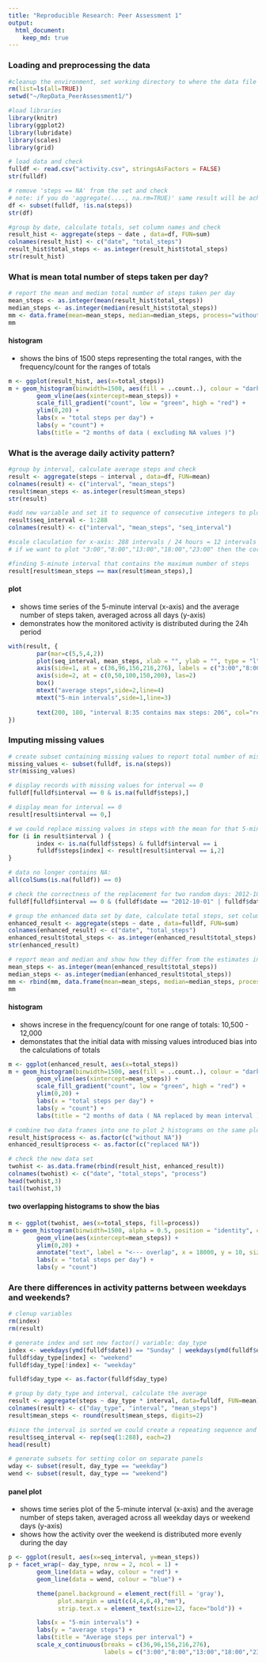 ```yaml
---
title: "Reproducible Research: Peer Assessment 1"
output: 
  html_document:
    keep_md: true
---
```

### Loading and preprocessing the data
``` r
#cleanup the environment, set working directory to where the data file resides
rm(list=ls(all=TRUE)) 
setwd("~/RepData_PeerAssessment1/")

#load libraries
library(knitr)
library(ggplot2)
library(lubridate)
library(scales)
library(grid)

# load data and check
fulldf <- read.csv("activity.csv", stringsAsFactors = FALSE)
str(fulldf)

# remove 'steps == NA' from the set and check
# note: if you do 'aggregate(...., na.rm=TRUE)' same result will be achieved: 53 observations to plot
df <- subset(fulldf, !is.na(steps))
str(df)

#group by date, calculate totals, set column names and check 
result_hist <- aggregate(steps ~ date , data=df, FUN=sum)
colnames(result_hist) <- c("date", "total_steps")
result_hist$total_steps <- as.integer(result_hist$total_steps)
str(result_hist)
```

### What is mean total number of steps taken per day?
``` r
# report the mean and median total number of steps taken per day
mean_steps <- as.integer(mean(result_hist$total_steps))
median_steps <- as.integer(median(result_hist$total_steps))
mm <- data.frame(mean=mean_steps, median=median_steps, process="without NA")
mm
```

#### histogram
* shows the bins of 1500 steps representing the total ranges, with the frequency/count for the ranges of totals
``` r
m <- ggplot(result_hist, aes(x=total_steps))
m + geom_histogram(binwidth=1500, aes(fill = ..count..), colour = "darkgreen") +
        geom_vline(aes(xintercept=mean_steps)) +     
        scale_fill_gradient("count", low = "green", high = "red") +
        ylim(0,20) +
        labs(x = "total steps per day") + 
        labs(y = "count") + 
        labs(title = "2 months of data ( excluding NA values )")
```

### What is the average daily activity pattern?
``` r
#group by interval, calculate average steps and check
result <- aggregate(steps ~ interval , data=df, FUN=mean)
colnames(result) <- c("interval", "mean_steps")
result$mean_steps <- as.integer(result$mean_steps)
str(result)

#add new variable and set it to sequence of consecutive integers to plot correctly knowing that interval is sorted
result$seq_interval <- 1:288
colnames(result) <- c("interval", "mean_steps", "seq_interval")

#scale claculation for x-axis: 288 intervals / 24 hours = 12 intervals in one hour
# if we want to plot "3:00","8:00","13:00","18:00","23:00" then the corresponding ints will be 36,96,156,216,276 respectively

#finding 5-minute interval that contains the maximum number of steps
result[result$mean_steps == max(result$mean_steps),]
```

#### plot
* shows time series of the 5-minute interval (x-axis) and the average number of steps taken, averaged across all days (y-axis)
* demonstrates how the monitored activity is distributed during the 24h period
``` r
with(result, {
        par(mar=c(5,5,4,2))
        plot(seq_interval, mean_steps, xlab = "", ylab = "", type = "l", axes=FALSE, main="Average steps per interval")
        axis(side=1, at = c(36,96,156,216,276), labels = c("3:00","8:00","13:00","18:00","23:00"))
        axis(side=2, at = c(0,50,100,150,200), las=2)
        box()
        mtext("average steps",side=2,line=4)
        mtext("5-min intervals",side=1,line=3)
        
        text(200, 180, "interval 8:35 contains max steps: 206", col="red")
})
```

### Imputing missing values
``` r
# create subset containing missing values to report total number of missing values ( number of observations )
missing_values <- subset(fulldf, is.na(steps))
str(missing_values)

# display records with missing values for interval == 0
fulldf[fulldf$interval == 0 & is.na(fulldf$steps),]

# display mean for interval == 0
result[result$interval == 0,]

# we could replace missing values in steps with the mean for that 5-minute interval: logic will loop through interval and set steps == NA to the mean for that 5-minute interval to see what effect this will make on the data distribution
for (i in result$interval ) {
        index <- is.na(fulldf$steps) & fulldf$interval == i
        fulldf$steps[index] <- result[result$interval == i,2]        
} 

# data no longer contains NA:
all(colSums(is.na(fulldf)) == 0)

# check the correctness of the replacement for two random days: 2012-10-01 and 2012-11-30
fulldf[fulldf$interval == 0 & (fulldf$date == "2012-10-01" | fulldf$date == "2012-11-30"),]

# group the enhanced data set by date, calculate total steps, set column names and check
enhanced_result <- aggregate(steps ~ date , data=fulldf, FUN=sum)
colnames(enhanced_result) <- c("date", "total_steps")
enhanced_result$total_steps <- as.integer(enhanced_result$total_steps)
str(enhanced_result)
```

``` r
# report mean and median and show how they differ from the estimates in the the first part of the assignment
mean_steps <- as.integer(mean(enhanced_result$total_steps))
median_steps <- as.integer(median(enhanced_result$total_steps))
mm <- rbind(mm, data.frame(mean=mean_steps, median=median_steps, process="replaced NA"))
mm
```
#### histogram
* shows increse in the frequency/count for one range of totals: 10,500 - 12,000
* demonstates that the initial data with missing values introduced bias into the calculations of totals

``` r
m <- ggplot(enhanced_result, aes(x=total_steps))
m + geom_histogram(binwidth=1500, aes(fill = ..count..), colour = "darkgreen") +
        geom_vline(aes(xintercept=mean_steps)) +   
        scale_fill_gradient("count", low = "green", high = "red") +
        ylim(0,20) +
        labs(x = "total steps per day") + 
        labs(y = "count") + 
        labs(title = "2 months of data ( NA replaced by mean interval )")
```

``` r
# combine two data frames into one to plot 2 histograms on the same plot and set new factor variable 
result_hist$process <- as.factor(c("without NA")) 
enhanced_result$process <- as.factor(c("replaced NA"))

# check the new data set
twohist <- as.data.frame(rbind(result_hist, enhanced_result))
colnames(twohist) <- c("date", "total_steps", "process")
head(twohist,3)
tail(twohist,3)
```

#### two overlapping histograms to show the bias
``` r
m <- ggplot(twohist, aes(x=total_steps, fill=process)) 
m + geom_histogram(binwidth=1500, alpha = 0.5, position = "identity", colour = "darkgreen") +
        geom_vline(aes(xintercept=mean_steps)) +   
        ylim(0,20) +
        annotate("text", label = "<--- overlap", x = 18000, y = 10, size = 8, colour = "red", angle=45) +
        labs(x = "total steps per day") + 
        labs(y = "count")
```

### Are there differences in activity patterns between weekdays and weekends?
``` r
# clenup variables
rm(index)
rm(result)

# generate index and set new factor() variable: day_type
index <- weekdays(ymd(fulldf$date)) == "Sunday" | weekdays(ymd(fulldf$date)) == "Saturday"
fulldf$day_type[index] <- "weekend"   
fulldf$day_type[!index] <- "weekday"

fulldf$day_type <- as.factor(fulldf$day_type)

# group by daty_type and interval, calculate the average
result <- aggregate(steps ~ day_type * interval, data=fulldf, FUN=mean)
colnames(result) <- c("day_type", "interval", "mean_steps")
result$mean_steps <- round(result$mean_steps, digits=2)

#since the interval is sorted we could create a repeating sequence and set $seq_interval
result$seq_interval <- rep(seq(1:288), each=2)      
head(result)

# generate subsets for setting color on separate panels
wday <- subset(result, day_type == "weekday")
wend <- subset(result, day_type == "weekend")
```

#### panel plot
* shows time series plot of the 5-minute interval (x-axis) and the average number of steps taken, averaged across all weekday days or weekend days (y-axis)
* shows how the activity over the weekend is distributed more evenly during the day
``` r
p <- ggplot(result, aes(x=seq_interval, y=mean_steps))
p + facet_wrap(~ day_type, nrow = 2, ncol = 1) +
        geom_line(data = wday, colour = "red") +
        geom_line(data = wend, colour = "blue") +

        theme(panel.background = element_rect(fill = 'gray'), 
              plot.margin = unit(c(4,4,6,4),"mm"),
              strip.text.x = element_text(size=12, face="bold")) +     

        labs(x = "5-min intervals") + 
        labs(y = "average steps") + 
        labs(title = "Average steps per interval") +       
        scale_x_continuous(breaks = c(36,96,156,216,276), 
                           labels = c("3:00","8:00","13:00","18:00","23:00"))
```
